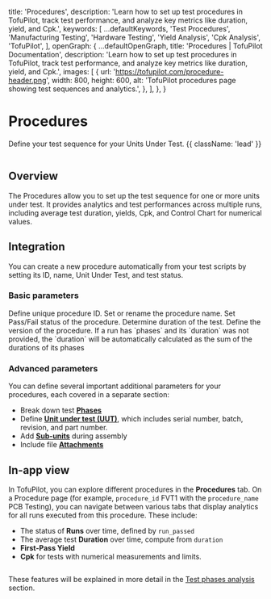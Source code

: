 
  title: 'Procedures',
  description:
    'Learn how to set up test procedures in TofuPilot, track test performance, and analyze key metrics like duration, yield, and Cpk.',
  keywords: [
    ...defaultKeywords,
    'Test Procedures',
    'Manufacturing Testing',
    'Hardware Testing',
    'Yield Analysis',
    'Cpk Analysis',
    'TofuPilot',
  ],
  openGraph: {
    ...defaultOpenGraph,
    title:
      'Procedures | TofuPilot Documentation',
    description:
      'Learn how to set up test procedures in TofuPilot, track test performance, and analyze key metrics like duration, yield, and Cpk.',
    images: [
      {
        url: 'https://tofupilot.com/procedure-header.png',
        width: 800,
        height: 600,
        alt: 'TofuPilot procedures page showing test sequences and analytics.',
      },
    ],
  },
}

# Procedures

Define your test sequence for your Units Under Test. {{ className: 'lead' }}

<Image src="/procedure-header.png" alt="" />

## Overview

The Procedures allow you to set up the test sequence for one or more units under test. It provides analytics and test performances across multiple runs, including average test duration, yields, Cpk, and Control Chart for numerical values.

## Integration

You can create a new procedure automatically from your test scripts by setting its ID, name, Unit Under Test, and test status.

### Basic parameters

<CodeGroup>
  <CodeGithub
    title="OpenHTF"
    branch="main"
    path="docs_tofupilot/procedures/openhtf/main.py"
  />

  <CodeGithub
    title="Python"
    branch="main"
    path="docs_tofupilot/procedures/client/main.py"
  />
</CodeGroup>

<Properties>
  <Property name="procedure_id" type="str">
    Define unique procedure ID.
  </Property>
  <Property name="procedure_name" type="str (optional)">
    Set or rename the procedure name.
  </Property>
  <Property name="run_passed" type="bool">
    Set Pass/Fail status of the procedure.
  </Property>
  <Property name="duration" type="timedelta (optional)">
    Determine duration of the test.
  </Property>
  <Property name="procedure_version" type="str (optional)">
    Define the version of the procedure.
  </Property>
</Properties>

<Note>
  If a run has `phases` and its `duration` was not provided, the `duration` will
  be automatically calculated as the sum of the durations of its phases
</Note>

### Advanced parameters

You can define several important additional parameters for your procedures, each covered in a separate section:

- Break down test **[Phases](/phases)**
- Define **[Unit under test (UUT)](/unit-under-test-uut)**, which includes serial number, batch, revision, and part number.
- Add **[Sub-units](/sub-units)** during assembly
- Include file **[Attachments](/attachments)**

## In-app view

In TofuPilot, you can explore different procedures in the **Procedures** tab. On a Procedure page (for example, `procedure_id` FVT1 with the `procedure_name` PCB Testing), you can navigate between various tabs that display analytics for all runs executed from this procedure. These include:

- The status of **Runs** over time, defined by `run_passed`
- The average test **Duration** over time, compute from `duration`
- **First-Pass Yield**
- **Cpk** for tests with numerical measurements and limits.

<Image src="/procedure-page1.png" alt="" />

These features will be explained in more detail in the [Test phases analysis](/analysis) section.
